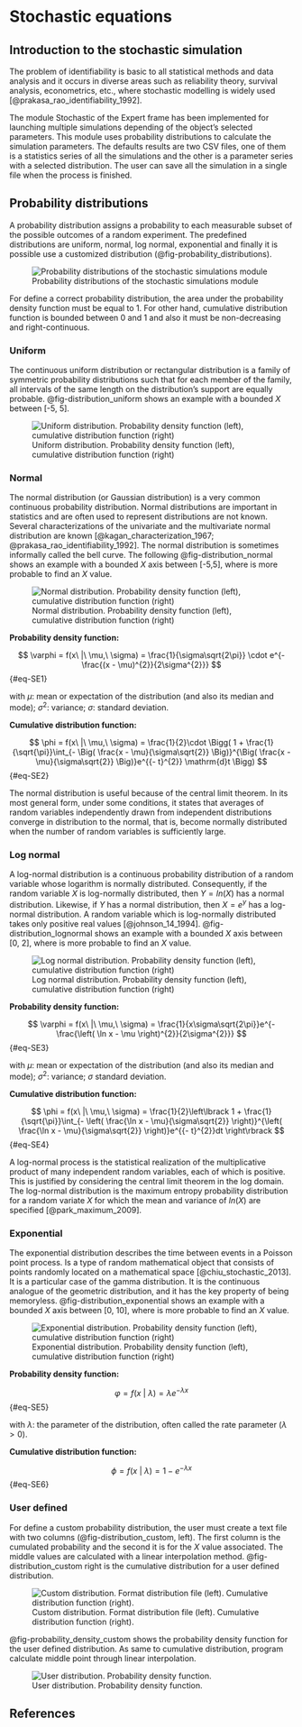 # Stochastic equations {#sec-tech_stochastic_equations}

## Introduction to the stochastic simulation {#sec-tech_stochastic_equations_intro}

The problem of identifiability is basic to all statistical methods and data analysis and it occurs in diverse areas such as reliability theory, survival analysis, 
econometrics, etc., where stochastic modelling is widely used [@prakasa_rao_identifiability_1992].

The module Stochastic of the Expert frame has been implemented for launching multiple simulations depending of the object's selected parameters. This module uses 
probability distributions to calculate the simulation parameters. The defaults results are two CSV files, one of them is a statistics series of all the simulations 
and the other is a parameter series with a selected distribution. The user can save all the simulation in a single file when the process is finished.

## Probability distributions {#sec-tech_stochastic_equations_distributions}

A probability distribution assigns a probability to each measurable subset of the possible outcomes of a random experiment. The predefined distributions are uniform, 
normal, log normal, exponential and finally it is possible use a customized distribution (@fig-probability_distributions).

![Probability distributions of the stochastic simulations module](figures/fig-probability_distributions.png){#fig-probability_distributions}

For define a correct probability distribution, the area under the probability density function must be equal to 1. For other hand, cumulative distribution function is 
bounded between 0 and 1 and also it must be non-decreasing and right-continuous.

### Uniform

The continuous uniform distribution or rectangular distribution is a family of symmetric probability distributions such that for each member of the family, all intervals 
of the same length on the distribution's support are equally probable. @fig-distribution_uniform shows an example with a bounded $X$ between \[-5, 5\].

![Uniform distribution. Probability density function (left), cumulative distribution function (right)](figures/fig-distribution_uniform.png){#fig-distribution_uniform}

### Normal

The normal distribution (or Gaussian distribution) is a very common continuous probability distribution. Normal distributions are important in statistics and are often 
used to represent distributions are not known. Several characterizations of the univariate and the multivariate normal distribution are known [@kagan_characterization_1967; @prakasa_rao_identifiability_1992].
The normal distribution is sometimes informally called the bell curve. The following @fig-distribution_normal shows an example with a bounded $X$ axis between \[-5,5\], 
where is more probable to find an $X$ value.

![Normal distribution. Probability density function (left), cumulative distribution function (right)](figures/fig-distribution_normal.png){#fig-distribution_normal}

**Probability density function:**

$$
\varphi = f(x\ |\ \mu,\ \sigma) = \frac{1}{\sigma\sqrt{2\pi}} \cdot e^{- \frac{(x - \mu)^{2}}{2\sigma^{2}}}
$$ {#eq-SE1}

with $\mu$: mean or expectation of the distribution (and also its median and mode); $\sigma^{2}$: variance; $\sigma$: standard deviation.

**Cumulative distribution function:**

$$
\phi = f(x\ |\ \mu,\ \sigma) = \frac{1}{2}\cdot \Bigg( 1 + \frac{1}{\sqrt{\pi}}\int_{- \Big( \frac{x - \mu}{\sigma\sqrt{2}} \Big)}^{\Big( \frac{x - \mu}{\sigma\sqrt{2}} \Big)}e^{{- t}^{2}} \mathrm{d}t \Bigg)
$$ {#eq-SE2}

The normal distribution is useful because of the central limit theorem. In its most general form, under some conditions, it states that averages of random variables 
independently drawn from independent distributions converge in distribution to the normal, that is, become normally distributed when the number of random variables is 
sufficiently large.

### Log normal

A log-normal distribution is a continuous probability distribution of a random variable whose logarithm is normally distributed. Consequently, if the random variable $X$ 
is log-normally distributed, then $Y = ln(X)$ has a normal distribution. Likewise, if $Y$ has a normal distribution, then $X = e^y$ has a log-normal distribution. A random 
variable which is log-normally distributed takes only positive real values [@johnson_14_1994]. @fig-distribution_lognormal shows an example with a bounded $X$ axis 
between \[0, 2\], where is more probable to find an $X$ value.

![Log normal distribution. Probability density function (left), cumulative distribution function (right)](figures/fig-distribution_lognormal.png){#fig-distribution_lognormal}

**Probability density function:**

$$
\varphi = f(x\ |\ \mu,\ \sigma) = \frac{1}{x\sigma\sqrt{2\pi}}e^{- \frac{\left( \ln x - \mu \right)^{2}}{2\sigma^{2}}}
$$ {#eq-SE3}

with $\mu$: mean or expectation of the distribution (and also its median and mode); $\sigma^{2}$:  variance; $\sigma$  standard deviation.

**Cumulative distribution function:**

$$
\phi = f(x\ |\ \mu,\ \sigma) = \frac{1}{2}\left\lbrack 1 + \frac{1}{\sqrt{\pi}}\int_{- \left( \frac{\ln x - \mu}{\sigma\sqrt{2}} \right)}^{\left( \frac{\ln x - \mu}{\sigma\sqrt{2}} \right)}e^{{- t}^{2}}dt \right\rbrack
$$  {#eq-SE4}

A log-normal process is the statistical realization of the multiplicative product of many independent random variables, each of which is positive. This is justified by 
considering the central limit theorem in the log domain. The log-normal distribution is the maximum entropy probability distribution for a random variate $X$ for which 
the mean and variance of $ln(X)$ are specified [@park_maximum_2009].

### Exponential

The exponential distribution describes the time between events in a Poisson point process. Is a type of random mathematical object that consists of points randomly located 
on a mathematical space [@chiu_stochastic_2013]. It is a particular case of the gamma distribution. It is the continuous analogue of the geometric distribution, and it has 
the key property of being memoryless. @fig-distribution_exponential shows an example with a bounded $X$ axis between \[0, 10\], where is more probable to find an $X$ value.

![Exponential distribution. Probability density function (left), cumulative distribution function (right)](figures/fig-distribution_exponential.png){#fig-distribution_exponential}

**Probability density function:**

$$
\varphi = f(x\ |\ \lambda) = \lambda e^{- \lambda x}
$$ {#eq-SE5}

with $\lambda$: the parameter of the distribution, often called the rate parameter ($λ>0$).

**Cumulative distribution function:**

$$
\phi = f(x\ |\ \lambda) = 1 - e^{- \lambda x}
$$ {#eq-SE6}
  
### User defined

For define a custom probability distribution, the user must create a text file with two columns (@fig-distribution_custom, left). The first column is the cumulated probability 
and the second it is for the $X$ value associated. The middle values are calculated with a linear interpolation method. @fig-distribution_custom right is the cumulative 
distribution for a user defined distribution.

![Custom distribution. Format distribution file (left). Cumulative distribution function (right).](figures/fig-distribution_custom.png){#fig-distribution_custom}

@fig-probability_density_custom shows the probability density function for the user defined distribution. As same to cumulative distribution, program calculate middle point 
through linear interpolation.

![User distribution. Probability density function.](figures/fig-probability_density_custom.png){#fig-probability_density_custom}

## References {.unnumbered}

